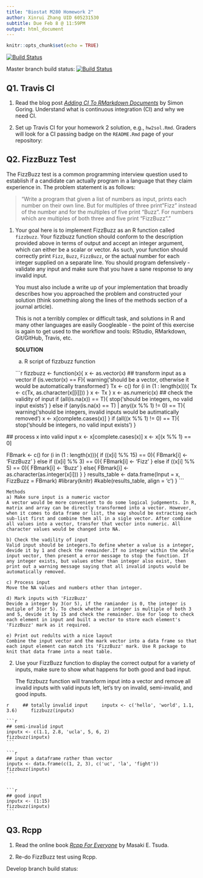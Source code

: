 ```yaml
---
title: "Biostat M280 Homework 2"
author: Xinrui Zhang UID 605231530
subtitle: Due Feb 8 @ 11:59PM
output: html_document
---
```

 
```r
knitr::opts_chunk$set(echo = TRUE)
```

[![Build Status](https://travis-ci.com/suedez/biostat-m280-2019-winter.svg?token=PZJ75ykMx3tYqKxvJXBH&branch=develop)](https://travis-ci.com/suedez/biostat-m280-2019-winter)

Master branch build status:
[![Build Status](https://travis-ci.com/suedez/biostat-m280-2019-winter.svg?token=PZJ75ykMx3tYqKxvJXBH&branch=master)](https://travis-ci.com/suedez/biostat-m280-2019-winter)

## Q1. Travis CI

1. Read the blog post [_Adding CI To RMarkdown Documents_](http://www.goring.org/resources/Adding_CI_To_RMarkdown.html) by Simon Goring. Understand what is continuous integration (CI) and why we need CI.

2. Set up Travis CI for your homework 2 solution, e.g., `hw2sol.Rmd`. Graders will look for a CI passing badge on the `README.Rmd` page of your repository:




## Q2. FizzBuzz Test

The FizzBuzz test is a common programming interview question used to establish if a candidate can actually program in a language that they claim experience in. The problem statement is as follows:

> "Write a program that given a list of numbers as input, prints each number on their own line. But for multiples of three print "Fizz" instead of the number and for the multiples of five print “Buzz”. For numbers which are multiples of both three and five print “FizzBuzz”."

1. Your goal here is to implement FizzBuzz as an R function called `fizzbuzz`. Your fizzbuzz function should conform to the description provided above in terms of output and accept an integer argument, which can either be a scalar or vector. As such, your function should correctly print `Fizz`, `Buzz`, `FizzBuzz`, or the actual number for each integer supplied on a separate line. You should program defensively - validate any input and make sure that you have a sane response to any invalid input.

    You must also include a write up of your implementation that broadly describes how you approached the problem and constructed your solution (think something along the lines of the methods section of a journal article).

    This is not a terribly complex or difficult task, and solutions in R and many other languages are easily Googleable - the point of this exercise is again to get used to the workflow and tools: RStudio, RMarkdown, Git/GitHub, Travis, etc.
    
    **SOLUTION**
    
    a) R script of fizzbuzz function
    
    ```r
fizzbuzz <- function(x){
  x <- as.vector(x)
  ## transform input as a vector
  if (is.vector(x) == F){
    warning('\ninput should be a vector, 
            otherwise it would be automatically transformed\n')
    Tx <- c()
    for (i in (1 : length(x))){
      Tx <- c(Tx, as.character(x[[i]]))
    }
    x <- Tx
  }
  x <- as.numeric(x)
  ## check the validity of input
  if (all(is.na(x)) == T){
    stop('\ninput should be integers, no valid input exists\n')
  } else if (any(is.na(x) == T) | any((x %% 1) != 0) == T){
    warning('\ninput should be integers, 
             invalid inputs would be autimatically removed\n')
    x <- x[complete.cases(x)]
  }
  if (all((x %% 1) != 0) == T){
    stop('\ninput should be integers, no valid input exists\n')
  }
  
  ## process x into valid input
  x <- x[complete.cases(x)]
  x <- x[(x %% 1) == 0]
  
  FBmark <- c()
  for (i in (1 : length(x))){
  if ((x[i] %% 15) == 0){
    FBmark[i] <- 'FizzBuzz'
  } else if ((x[i] %% 3) == 0){
    FBmark[i] <- 'Fizz'
  } else if ((x[i] %% 5) == 0){
    FBmark[i] <- 'Buzz'
  } else{
    FBmark[i] <- as.character(as.integer(x[i]))
  }
  }
  results_table <- data.frame(Input = x, FizzBuzz = FBmark)
  #library(knitr)
  #kable(results_table, align = 'c')
}
    ```

    Methods
    a) Make sure input is a numeric vactor
    A vector would be more convenient to do some logical judgements. In R, matrix and array can be directly transformed into a vector. However, when it comes to data frame or list, the way should be extracting each sub-list first and combine them all in a sigle vector. After combine all values into a vector, transfer that vector into numeric. All character values would be changed into NA.
    
    b) Check the vadility of input
    Valid input should be integers.To define wheter a value is a integer, devide it by 1 and check the remainder.If no integer within the whole input vector, then present a error message to stop the function. If any integer exists, but values other than integer also exist, then print out a warning message saying that all invalid inputs would be automatically removed.
    
    c) Process input
    Move the NA values and numbers other than integer.
    
    d) Mark inputs with 'FizzBuzz' 
    Devide a integer by 3(or 5), if the ramiander is 0, the integer is mutiple of 3(or 5). To check whether a integer is multiple of both 3 and 5, devide it by 15 and check the remainder. Use for loop to check each element in input and built a vector to store each element's 'FizzBuzz' mark as it required.
    
    e) Print out redults with a nice layout
    Combine the input vector and the mark vector into a data frame so that each input element can match its 'FizzBuzz' mark. Use R package to knit that data frame into a neat table.
    
2. Use your FizzBuzz function to display the correct output for a variety of inputs, make sure to show what happens for both good and bad input. 

    The fizzbuzz function will transform input into a vector and remove all invalid inputs with valid inputs left, let's try on invalid, semi-invalid, and good inputs.
    
```r
    ## totally invalid input
    inputx <- c('hello', 'world', 1.1, 3.6)
    fizzbuzz(inputx)
    ```
  
    ```r
    ## semi-invalid input
    inputx <- c(1.1, 2.8, 'ucla', 5, 6, 2)
    fizzbuzz(inputx)
    ```
 
    ```r
    ## input a dataframe rather than vector
    inputx <- data.frame(c(1, 2, 3), c('uc', 'la', 'fight'))
    fizzbuzz(inputx)
    ```
 
 
    ```r
    ## good input
    inputx <- (1:15)
    fizzbuzz(inputx)
    ```
 
    
  


## Q3. Rcpp

1. Read the online book [_Rcpp For Everyone_](https://teuder.github.io/rcpp4everyone_en/) by Masaki E. Tsuda.

2. Re-do FizzBuzz test using Rcpp. 

Develop branch build status:


